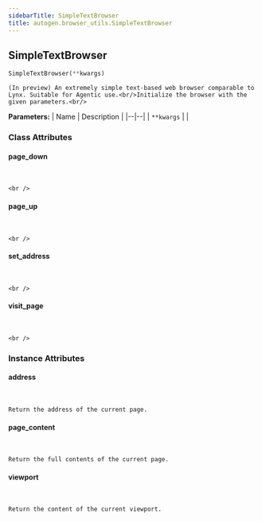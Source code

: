 ```yaml
---
sidebarTitle: SimpleTextBrowser
title: autogen.browser_utils.SimpleTextBrowser
---
```

<h2 id="autogen.browser_utils.SimpleTextBrowser" class="doc doc-heading">
    <code class="doc-symbol doc-symbol-heading doc-symbol-class"></code>
    <span class="doc doc-object-name doc-class-name">SimpleTextBrowser</span>
</h2>

```python
SimpleTextBrowser(**kwargs)
```

    (In preview) An extremely simple text-based web browser comparable to Lynx. Suitable for Agentic use.<br/>Initialize the browser with the given parameters.<br/>

<b>Parameters:</b>
| Name | Description |
|--|--|
| `**kwargs` |  |

### Class Attributes

<code class="doc-symbol doc-symbol-heading doc-symbol-attribute"></code>
#### page_down
<br />

    <br />

<code class="doc-symbol doc-symbol-heading doc-symbol-attribute"></code>
#### page_up
<br />

    <br />

<code class="doc-symbol doc-symbol-heading doc-symbol-attribute"></code>
#### set_address
<br />

    <br />

<code class="doc-symbol doc-symbol-heading doc-symbol-attribute"></code>
#### visit_page
<br />

    <br />

### Instance Attributes

<code class="doc-symbol doc-symbol-heading doc-symbol-attribute"></code>
#### address
<br />

    Return the address of the current page.

<code class="doc-symbol doc-symbol-heading doc-symbol-attribute"></code>
#### page_content
<br />

    Return the full contents of the current page.

<code class="doc-symbol doc-symbol-heading doc-symbol-attribute"></code>
#### viewport
<br />

    Return the content of the current viewport.